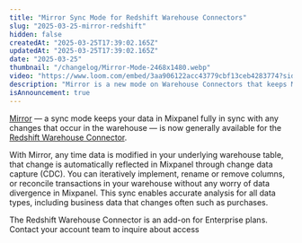```yaml
---
title: "Mirror Sync Mode for Redshift Warehouse Connectors"
slug: "2025-03-25-mirror-redshift"
hidden: false
createdAt: "2025-03-25T17:39:02.165Z"
updatedAt: "2025-03-25T17:39:02.165Z"
date: "2025-03-25"
thumbnail: "/changelog/Mirror-Mode-2468x1480.webp"
video: "https://www.loom.com/embed/3aa906122acc43779cbf13ceb4283774?sid=209d0a63-4c67-43fa-aae8-4c14616a270a"
description: "Mirror is a new mode on Warehouse Connectors that keeps Mixpanel in perfect sync with your warehouse. Any time data is modified in your underlying warehouse table, that change is automatically reflected in Mixpanel through change data capture (CDC). You can iteratively implement, rename or remove columns, or reconcile transactions in your warehouse without any worry of data divergence in Mixpanel. This sync enables accurate analysis for all data types, including business data that changes often like purchases."
isAnnouncement: true
---
```


<ChangelogPostHeader
  date="2025-03-25"
  title="Mirror Sync Mode for Redshift Warehouse Connectors"
/>

[Mirror](https://docs.mixpanel.com/docs/tracking-methods/warehouse-connectors#mirror) — a sync mode keeps your data in Mixpanel fully in sync with any changes that occur in the warehouse — is now generally available for the [Redshift Warehouse Connector](https://docs.mixpanel.com/docs/tracking-methods/warehouse-connectors).

With Mirror, any time data is modified in your underlying warehouse table, that change is automatically reflected in Mixpanel through change data capture (CDC). You can iteratively implement, rename or remove columns, or reconcile transactions in your warehouse without any worry of data divergence in Mixpanel. This sync enables accurate analysis for all data types, including business data that changes often such as purchases.

The Redshift Warehouse Connector is an add-on for Enterprise plans. Contact your account team to inquire about access

<VideoButtonWithModal src="https://www.loom.com/embed/3aa906122acc43779cbf13ceb4283774?sid=209d0a63-4c67-43fa-aae8-4c14616a270a" />
